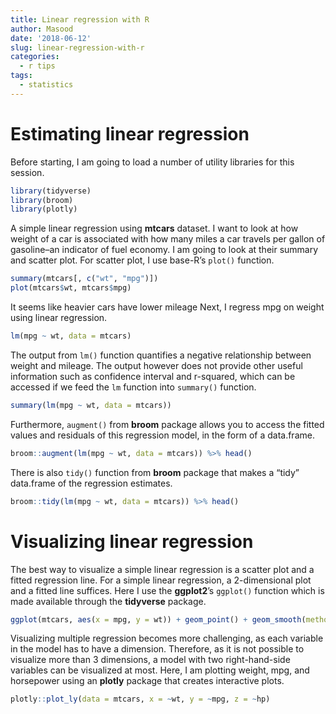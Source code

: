 ```yaml
---
title: Linear regression with R
author: Masood
date: '2018-06-12'
slug: linear-regression-with-r
categories:
  - r tips
tags:
  - statistics
---
```



# Estimating linear regression

Before starting, I am going to load a number of utility libraries for this session.

```r
library(tidyverse)
library(broom)
library(plotly)
```

A simple linear regression using **mtcars** dataset. I want to look at how weight of a car is associated with how many miles a car travels per gallon of gasoline--an indicator of fuel economy. I am going to look at their summary and scatter plot. For scatter plot, I use base-R's `plot()` function.


```r
summary(mtcars[, c("wt", "mpg")])
plot(mtcars$wt, mtcars$mpg)
```

It seems like heavier cars have lower mileage Next, I regress mpg on weight using linear regression.

```r
lm(mpg ~ wt, data = mtcars)
```

The output from `lm()` function quantifies a negative relationship between weight and mileage. The output however does not provide other useful information such as confidence interval and r-squared, which can be accessed if we feed the `lm` function into `summary()` function.

```r
summary(lm(mpg ~ wt, data = mtcars))
```

Furthermore, `augment()` from **broom** package allows you to access the fitted values and residuals of this regression model, in the form of a data.frame.

```r
broom::augment(lm(mpg ~ wt, data = mtcars)) %>% head()
```

There is also `tidy()` function from **broom** package that makes a "tidy" data.frame of the regression estimates.

```r
broom::tidy(lm(mpg ~ wt, data = mtcars)) %>% head()
```

# Visualizing linear regression

The best way to visualize a simple linear regression is a scatter plot and a fitted regression line. For a simple linear regression, a 2-dimensional plot and a fitted line suffices. Here I use the **ggplot2**'s `ggplot()` function which is made available through the **tidyverse** package.

```r
ggplot(mtcars, aes(x = mpg, y = wt)) + geom_point() + geom_smooth(method = "lm", se = F) + theme_bw()
```

Visualizing multiple regression becomes more challenging, as each variable in the model has to have a dimension. Therefore, as it is not possible to visualize more than 3 dimensions, a model with two right-hand-side variables can be visualized at most. Here, I am plotting weight, mpg, and horsepower using an **plotly** package that creates interactive plots.

```r
plotly::plot_ly(data = mtcars, x = ~wt, y = ~mpg, z = ~hp)
```

